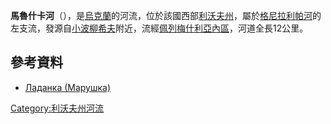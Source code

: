 '''馬魯什卡河'''（{{lang-uk|Марушка}}），是[[烏克蘭|烏克蘭]]的河流，位於該國西部[[利沃夫州|利沃夫州]]，屬於[[格尼拉利帕河|格尼拉利帕河]]的左支流，發源自[[小波柳希夫|小波柳希夫]]附近，流經[[佩列梅什利亞內區|佩列梅什利亞內區]]，河道全長12公里。

==參考資料==
* [https://web.archive.org/web/20160507023058/http://oblwodgosp.gov.ua/richki Ладанка (Марушка)]

{{DEFAULTSORT:Марушка}}
[[Category:利沃夫州河流|Category:利沃夫州河流]]


{{Ukraine-river-stub}}